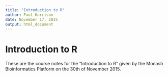 ```yaml
---
title: "Introduction to R"
author: Paul Harrison
date: November 17, 2015
output: html_document
---
```


# Introduction to R

These are the course notes for the "Introduction to R" given by the Monash Bioinformatics Platform on the 30th of November 2015.
